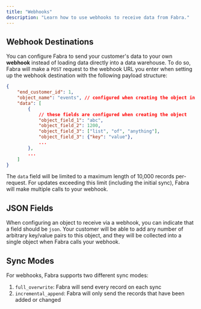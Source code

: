 ```yaml
---
title: "Webhooks"
description: "Learn how to use webhooks to receive data from Fabra."
---
```


## Webhook Destinations

You can configure Fabra to send your customer's data to your own **webhook** instead of loading data directly into a data warehouse.
To do so, Fabra will make a `POST` request to the webhook URL you enter when setting up the webhook destination with the following
payload structure:
```json
{
    "end_customer_id": 1,
    "object_name": "events", // configured when creating the object in Fabra
    "data": [
        {
            // these fields are configured when creating the object
            "object_field_1": "abc",
            "object_field_2": 1200,
            "object_field_3": ["list", "of", "anything"],
            "object_field_3": {"key": "value"},
            ...
        },
        ...
    ]
}
```

The `data` field will be limited to a maximum length of 10,000 records per-request. For updates exceeding this limit (including the initial sync),
Fabra will make multiple calls to your webhook.

## JSON Fields

When configuring an object to receive via a webhook, you can indicate that a field should be `json`. Your customer will be able to add any number
of arbitrary key/value pairs to this object, and they will be collected into a single object when Fabra calls your webhook.

## Sync Modes

For webhooks, Fabra supports two different sync modes:
1. `full_overwrite`: Fabra will send every record on each sync
2. `incremental_append`: Fabra will only send the records that have been added or changed
